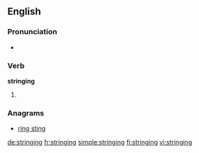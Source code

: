 ==English==

===Pronunciation===
* {{rhymes|ɪŋɪŋ}}

===Verb===
'''stringing'''

# {{present participle of|string}}

===Anagrams===
* [[ring sting#English|ring sting]]

[[de:stringing]]
[[fr:stringing]]
[[simple:stringing]]
[[fi:stringing]]
[[vi:stringing]]